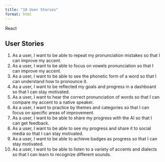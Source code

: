 ```yaml
---
title: "10 User Stories"
format: html
---
```


React

## User Stories

1. As a user, I want to be able to repeat my pronunciation mistakes so that I can improve my accent.
2. As a user, I want to be able to focus on vowels pronunciation so that I can improve my accent.
3. As a user, I want to be able to see the phonetic form of a word so that I can understand how to pronounce it.
4. As a user, I want to be reflected my goals and progress in a dashboard so that I can stay motivated.
5. As a user, I want to hear the correct pronunciation of words so that I can compare my accent to a native speaker.
6. As a user, I want to practice by themes and categories so that I can focus on specific areas of improvement.
7. As a user, I want to be able to share my progress with the AI so that I can get feedback.
8. As a user, I want to be able to see my progress and share it to social media so that I can stay motivated.
9. As a user, I want to be able to achieve badges as progress so that I can stay motivated.
10. As a user, I want to be able to listen to a variety of accents and dialects so that I can learn to recognize different sounds.